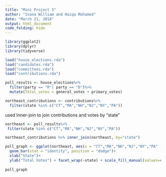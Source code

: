 ```yaml
---
title: "Mini Project 3"
author: "Ivana William and Haiqa Mohamed"
date: "March 21, 2018"
output: html_document
code_folding: hide
---
```


```r
library(ggplot2)
library(dplyr)
library(tidyverse)
```

```r
load("house_elections.rda")
load("candidates.rda")
load("committees.rda")
load("contributions.rda")
```

```r
poll_results <- house_elections%>%
  filter(party == "R"| party == "D")%>%
  mutate(Total_votes = general_votes + primary_votes) 
```
```r
northeast_contributions <- contributions%>%  
  filter(state %in% c("CT","MA","NH","NJ","NY","PA"))
```

used Inner-join to join contributions and votes by "state"
```r
northeast <- poll_results%>%
 filter(state %in% c("CT","MA","NH","NJ","NY","PA"))
```
```r
northeast_contributions %>% inner_join(northeast, by="state")
```


```r
poll_graph <- ggplot(northeast, aes(x = "CT","MA","NH","NJ","NY","PA" , y = Total_votes, fill = party)) +
  geom_bar(stat = "identity", position = "dodge")+
  xlab("State")+
  ylab("Total Votes") + facet_wrap(~state) + scale_fill_manual(values=c("BLUE", "RED")) 
  
poll_graph
```






